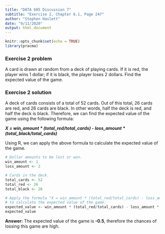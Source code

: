 ```yaml
---
title: "DATA 605 Discussion 7"
subtitle: "Exercise 2, Chapter 6.1, Page 247"
author: "Stephen Haslett"
date: "9/11/2020"
output: html_document
---
```


```r
knitr::opts_chunk$set(echo = TRUE)
library(pracma)
```

### Exercise 2 problem
A card is drawn at random from a deck of playing cards. If it is red, the player wins 1 dollar; if it is black, the player loses 2 dollars. Find the expected value of the game.


### Exercise 2 solution
A deck of cards consists of a total of 52 cards. Out of this total, 26 cards are red, and 26 cards are black. In other words, half the deck is red, and half the deck is black. Therefore, we can find the expected value of the game using the following formula:

**_X = win_amount * (total_red/total_cards) - loss_amount * (total_black/total_cards)_**

Using R, we can apply the above formula to calculate the expected value of the game.

```r
# Dollar amounts to be lost or won.
win_amount <- 1
loss_amount <- 2

# Cards in the deck.
total_cards <- 52
total_red <- 26
total_black <- 26

# Apply the formula "X = win_amount * (total_red/total_cards) - loss_amount * (total_black/total_cards)"
# to calculate the expected value of the game.
expected_value <- win_amount * (total_red/total_cards) - loss_amount * (total_black/total_cards)
expected_value
```

**Answer:** The expected value of the game is **-0.5**, therefore the chances of lossing this game are high.